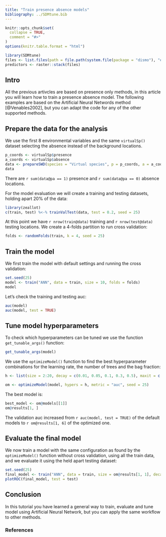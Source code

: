 ```yaml
---
title: "Train presence absence models"
bibliography: ../SDMtune.bib
---
```


```r
knitr::opts_chunk$set(
  collapse = TRUE,
  comment = "#>"
)
options(knitr.table.format = "html")
```

```r
library(SDMtune)
files <- list.files(path = file.path(system.file(package = "dismo"), "ex"), pattern = "grd", full.names = TRUE)
predictors <- raster::stack(files)
```

## Intro

All the previous artivcles are based on presence only methods, in this article you will learn how to train a presence absence model. The following examples are based on the Artificial Neural Networds method [@Venables2002], but you can adapt the code for any of the other supported methods.

## Prepare the data for the analysis

We use the first 8 environmental variables and the same `virtualSp()` dataset selecting the absence instead of the background locations.
```r
p_coords <- virtualSp$presence
a_coords <- virtualSp$absence
data <- prepareSWD(species = "Virtual species", p = p_coords, a = a_coords, env = predictors[[1:8]])
data
```

There are `r sum(data@pa == 1)` presence and `r sum(data@pa == 0)` absence locations.

For the model evaluation we will create a training and testing datasets, holding apart 20% of the data:
```r
library(zeallot)
c(train, test) %<-% trainValTest(data, test = 0.2, seed = 25)
```

At this point we have `r nrow(train@data)` training and `r nrow(test@data)` testing locations. We create a 4-folds partition to run cross validation:
```r
folds <- randomFolds(train, k = 4, seed = 25)
```

## Train the model

We first train the model with default settings and running the cross validation:
```r
set.seed(25)
model <- train("ANN", data = train, size = 10, folds = folds)
model
```

Let's check the training and testing auc:
```r
auc(model)
auc(model, test = TRUE)
```

## Tune model hyperparameters

To check which hyperparameters can be tuned we use the function `get_tunable_args()` function:
```r
get_tunable_args(model)
```

We use the `optimizeModel()` function to find the best hyperparameter combinations for the learning rate, the number of trees and the bag fraction:

```r
h <- list(size = 2:20, decay = c(0.01, 0.05, 0.1, 0.3, 0.5), maxit = c(100, 300, 500))

om <- optimizeModel(model, hypers = h, metric = "auc", seed = 25)
```

The best model is:
```r
best_model <- om@models[[1]]
om@results[1, ]
```

The validation auc increased from `r auc(model, test = TRUE)` of the default models to `r om@results[1, 6]` of the optimized one.

## Evaluate the final model

We now train a model with the same configuration as found by the `optimizeModel()` function without cross validation, using all the train data, and we evaluate it using the held apart testing dataset:
```r
set.seed(25)
final_model <- train("ANN", data = train, size = om@results[1, 1], decay = om@results[1, 2], maxit = om@results[1, 4])
plotROC(final_model, test = test)
```

## Conclusion

In this tutorial you have learned a general way to train, evaluate and tune model using Artificial Neural Network, but you can apply the same workflow to other methods.

### References
